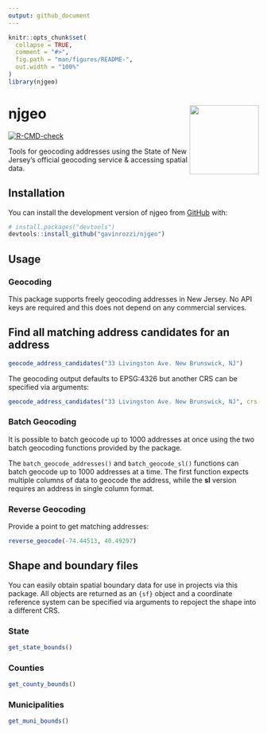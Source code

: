 ```yaml
---
output: github_document
---
```


<!-- README.md is generated from README.Rmd. Please edit that file -->

```r
knitr::opts_chunk$set(
  collapse = TRUE,
  comment = "#>",
  fig.path = "man/figures/README-",
  out.width = "100%"
)
library(njgeo)
```

# njgeo <a href='https://gavinrozzi.github.io/njgeo/'><img src='man/figures/logo.png' align="right" height="139" /></a>

<!-- badges: start -->
[![R-CMD-check](https://github.com/gavinrozzi/njgeo/actions/workflows/R-CMD-check.yaml/badge.svg)](https://github.com/gavinrozzi/njgeo/actions/workflows/R-CMD-check.yaml)
<!-- badges: end -->

Tools for geocoding addresses using the State of New Jersey's official geocoding service & accessing spatial data.

## Installation

You can install the development version of njgeo from [GitHub](https://github.com/) with:

``` r
# install.packages("devtools")
devtools::install_github("gavinrozzi/njgeo")
```

## Usage

### Geocoding

This package supports freely geocoding addresses in New Jersey. No API keys are required and this does not depend on any commercial services.

## Find all matching address candidates for an address

```r
geocode_address_candidates("33 Livingston Ave. New Brunswick, NJ")
```

The geocoding output defaults to EPSG:4326 but another CRS can be specified via arguments:

```r
geocode_address_candidates("33 Livingston Ave. New Brunswick, NJ", crs = 3424)
```

### Batch Geocoding

It is possible to batch geocode up to 1000 addresses at once using the two batch geocoding functions provided by the package.

The `batch_geocode_addresses()` and `batch_geocode_sl()` functions can batch geocode up to 1000 addresses at a time. The first function expects multiple columns of data to geocode the address, while the **sl** version requires an address in single column format.

### Reverse Geocoding

Provide a point to get matching addresses:
```r
reverse_geocode(-74.44513, 40.49297)
```

## Shape and boundary files

You can easily obtain spatial boundary data for use in projects via this package. All objects are returned as an `{sf}` object and a coordinate reference system can be specified via arguments to repoject the shape into a different CRS.

### State

```r
get_state_bounds()
```

### Counties

```r
get_county_bounds()
```

### Municipalities

```r
get_muni_bounds()
```
